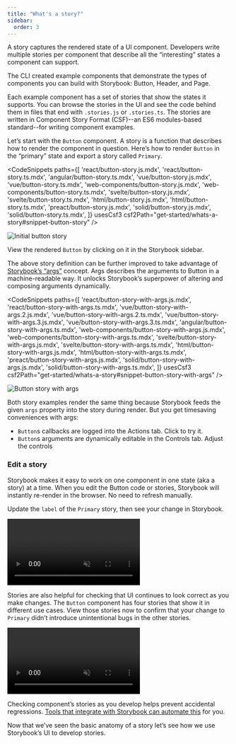 ```yaml
---
title: "What's a story?"
sidebar:
  order: 3
---
```


A story captures the rendered state of a UI component. Developers write multiple stories per component that describe all the “interesting” states a component can support.

The CLI created example components that demonstrate the types of components you can build with Storybook: Button, Header, and Page.

Each example component has a set of stories that show the states it supports. You can browse the stories in the UI and see the code behind them in files that end with `.stories.js` or `.stories.ts`. The stories are written in Component Story Format (CSF)--an ES6 modules-based standard--for writing component examples.

Let’s start with the `Button` component. A story is a function that describes how to render the component in question. Here’s how to render `Button` in the “primary” state and export a story called `Primary`.

<CodeSnippets
paths={[
'react/button-story.js.mdx',
'react/button-story.ts.mdx',
'angular/button-story.ts.mdx',
'vue/button-story.js.mdx',
'vue/button-story.ts.mdx',
'web-components/button-story.js.mdx',
'web-components/button-story.ts.mdx',
'svelte/button-story.js.mdx',
'svelte/button-story.ts.mdx',
'html/button-story.js.mdx',
'html/button-story.ts.mdx',
'preact/button-story.js.mdx',
'solid/button-story.js.mdx',
'solid/button-story.ts.mdx',
]}
usesCsf3
csf2Path="get-started/whats-a-story#snippet-button-story"
/>

![Initial button story](./example-button-noargs.png)

View the rendered `Button` by clicking on it in the Storybook sidebar.

The above story definition can be further improved to take advantage of [Storybook’s “args”](../writing-stories/args.md) concept. Args describes the arguments to Button in a machine-readable way. It unlocks Storybook’s superpower of altering and composing arguments dynamically.

<CodeSnippets
paths={[
'react/button-story-with-args.js.mdx',
'react/button-story-with-args.ts.mdx',
'vue/button-story-with-args.2.js.mdx',
'vue/button-story-with-args.2.ts.mdx',
'vue/button-story-with-args.3.js.mdx',
'vue/button-story-with-args.3.ts.mdx',
'angular/button-story-with-args.ts.mdx',
'web-components/button-story-with-args.js.mdx',
'web-components/button-story-with-args.ts.mdx',
'svelte/button-story-with-args.js.mdx',
'svelte/button-story-with-args.ts.mdx',
'html/button-story-with-args.js.mdx',
'html/button-story-with-args.ts.mdx',
'preact/button-story-with-args.js.mdx',
'solid/button-story-with-args.js.mdx',
'solid/button-story-with-args.ts.mdx',
]}
usesCsf3
csf2Path="get-started/whats-a-story#snippet-button-story-with-args"
/>

![Button story with args](./example-button-args.png)

Both story examples render the same thing because Storybook feeds the given `args` property into the story during render. But you get timesaving conveniences with args:

- `Button`s callbacks are logged into the Actions tab. Click to try it.
- `Button`s arguments are dynamically editable in the Controls tab. Adjust the controls

### Edit a story

Storybook makes it easy to work on one component in one state (aka a story) at a time. When you edit the Button code or stories, Storybook will instantly re-render in the browser. No need to refresh manually.

Update the `label` of the `Primary` story, then see your change in Storybook.

<video autoPlay muted playsInline loop>
  <source
    src="example-button-hot-module-reload-optimized.mp4"
    type="video/mp4"
  />
</video>

Stories are also helpful for checking that UI continues to look correct as you make changes. The `Button` component has four stories that show it in different use cases. View those stories now to confirm that your change to `Primary` didn’t introduce unintentional bugs in the other stories.

<video autoPlay muted playsInline loop>
  <source
    src="example-button-browse-stories-optimized.mp4"
    type="video/mp4"
  />
</video>

Checking component’s stories as you develop helps prevent accidental regressions. [Tools that integrate with Storybook can automate this](../writing-tests/index.md) for you.

Now that we’ve seen the basic anatomy of a story let’s see how we use Storybook’s UI to develop stories.
